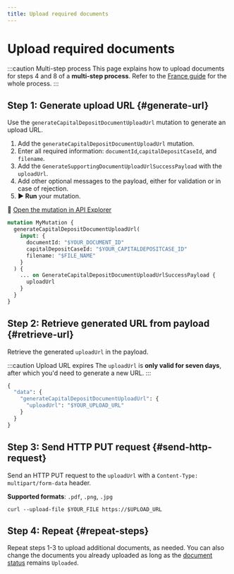 ```yaml
---
title: Upload required documents
---
```


# Upload required documents

:::caution Multi-step process
This page explains how to upload documents for steps 4 and 8 of a **multi-step process**.
Refer to the [France guide](./guide.mdx) for the whole process.
:::

## Step 1: Generate upload URL  {#generate-url}

Use the `generateCapitalDepositDocumentUploadUrl` mutation to generate an upload URL.

1. Add the `generateCapitalDepositDocumentUploadUrl` mutation.
1. Enter all required information: `documentId`,`capitalDepositCaseId`, and `filename`.
1. Add the `GenerateSupportingDocumentUploadUrlSuccessPayload` with the `uploadUrl`.
1. Add other optional messages to the payload, either for validation or in case of rejection.
1. **▶ Run** your mutation.

🔎 [Open the mutation in API Explorer](https://explorer.swan.io)

```graphql {2,4-6,10} showLineNumbers
mutation MyMutation {
  generateCapitalDepositDocumentUploadUrl(
    input: {
      documentId: "$YOUR_DOCUMENT_ID"
      capitalDepositCaseId: "$YOUR_CAPITALDEPOSITCASE_ID"
      filename: "$FILE_NAME"
    }
  ) {
    ... on GenerateCapitalDepositDocumentUploadUrlSuccessPayload {
      uploadUrl
    }
  }
}
```

## Step 2: Retrieve generated URL from payload {#retrieve-url}

Retrieve the generated `uploadUrl` in the payload.

:::caution Upload URL expires
The `uploadUrl` is **only valid for seven days**, after which you'd need to generate a new URL.
:::

```graphql {4} showLineNumbers
{
  "data": {
    "generateCapitalDepositDocumentUploadUrl": {
      "uploadUrl": "$YOUR_UPLOAD_URL"
    }
  }
}
```

## Step 3: Send HTTP PUT request {#send-http-request}

Send an HTTP PUT request to the `uploadUrl` with a `Content-Type: multipart/form-data` header.

**Supported formats**: `.pdf`, `.png`, `.jpg`

```curl showLineNumbers
curl --upload-file $YOUR_FILE https://$UPLOAD_URL
```

## Step 4: Repeat {#repeat-steps}

Repeat steps 1-3 to upload additional documents, as needed.
You can also change the documents you already uploaded as long as the [document status](../index.mdx#documents-statuses) remains `Uploaded`.